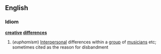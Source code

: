 ==English==
===Idiom===
'''[[creative]] [[difference]]s'''
#(''euphamism'') [[Interpersonal]] differences within a [[group]] of [[musician]]s etc; sometimes cited as the reason for disbandment